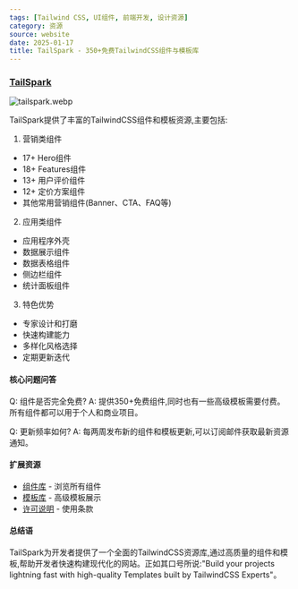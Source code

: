 ```yaml
---
tags: [Tailwind CSS, UI组件, 前端开发, 设计资源]
category: 资源
source: website
date: 2025-01-17
title: TailSpark - 350+免费TailwindCSS组件与模板库
---
```


### [TailSpark](https://tailspark.co/)

![tailspark.webp](https://img.mengpeng.tech/i/2025/01/20/678ddda69b094.webp)

TailSpark提供了丰富的TailwindCSS组件和模板资源,主要包括:

1. 营销类组件
- 17+ Hero组件
- 18+ Features组件
- 13+ 用户评价组件
- 12+ 定价方案组件
- 其他常用营销组件(Banner、CTA、FAQ等)

2. 应用类组件
- 应用程序外壳
- 数据展示组件
- 数据表格组件
- 侧边栏组件
- 统计面板组件

3. 特色优势
- 专家设计和打磨
- 快速构建能力
- 多样化风格选择
- 定期更新迭代

#### 核心问题问答

Q: 组件是否完全免费?
A: 提供350+免费组件,同时也有一些高级模板需要付费。所有组件都可以用于个人和商业项目。

Q: 更新频率如何?
A: 每两周发布新的组件和模板更新,可以订阅邮件获取最新资源通知。

#### 扩展资源

- [组件库](https://tailspark.co/components) - 浏览所有组件
- [模板库](https://tailspark.co/templates) - 高级模板展示
- [许可说明](https://tailspark.co/license) - 使用条款

#### 总结语

TailSpark为开发者提供了一个全面的TailwindCSS资源库,通过高质量的组件和模板,帮助开发者快速构建现代化的网站。正如其口号所说:"Build your projects lightning fast with high-quality Templates built by TailwindCSS Experts"。 